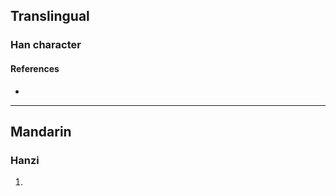 {{character info/new}}
==Translingual==

===Han character===
{{Han char|rn=86|rad=火|as=04|sn=8|four=|canj=FQJ|ids=⿰火丰}}

====References====
* {{Han ref|kx=0667.150|dkj=18912|dj=1076.230|hdz=32191.020|uh=7090|ud=28816}}

----

==Mandarin==

===Hanzi===
{{cmn-hanzi|pin=[[pàng]] ([[pang4]])|wg=p'ang<sup>4</sup>}}

# {{defn|lang=cmn|sort=火04}}